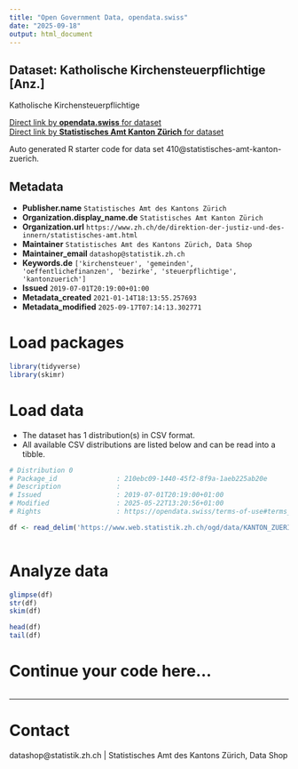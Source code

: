 ```yaml
---
title: "Open Government Data, opendata.swiss"
date: "2025-09-18"
output: html_document
---
```


## Dataset: Katholische Kirchensteuerpflichtige [Anz.]

Katholische Kirchensteuerpflichtige

[Direct link by **opendata.swiss** for dataset](https://opendata.swiss/de/dataset/katholische-kirchensteuerpflichtige-anz)<br>
[Direct link by **Statistisches Amt Kanton Zürich** for dataset](https://www.zh.ch/de/politik-staat/gemeinden/gemeindeportraet.html)

Auto generated R starter code for data set 410@statistisches-amt-kanton-zuerich.

## Metadata

- **Publisher.name** `Statistisches Amt des Kantons Zürich`
- **Organization.display_name.de** `Statistisches Amt Kanton Zürich`
- **Organization.url** `https://www.zh.ch/de/direktion-der-justiz-und-des-innern/statistisches-amt.html`
- **Maintainer** `Statistisches Amt des Kantons Zürich, Data Shop`
- **Maintainer_email** `datashop@statistik.zh.ch`
- **Keywords.de** `['kirchensteuer', 'gemeinden', 'oeffentlichefinanzen', 'bezirke', 'steuerpflichtige', 'kantonzuerich']`
- **Issued** `2019-07-01T20:19:00+01:00`
- **Metadata_created** `2021-01-14T18:13:55.257693`
- **Metadata_modified** `2025-09-17T07:14:13.302771`


# Load packages

```r

library(tidyverse)
library(skimr)

```

# Load data

-   The dataset has 1 distribution(s) in CSV format.
-   All available CSV distributions are listed below and can be read into a tibble.

```r

# Distribution 0
# Package_id               : 210ebc09-1440-45f2-8f9a-1aeb225ab20e
# Description              : 
# Issued                   : 2019-07-01T20:19:00+01:00
# Modified                 : 2025-05-22T13:20:56+01:00
# Rights                   : https://opendata.swiss/terms-of-use#terms_by

df <- read_delim('https://www.web.statistik.zh.ch/ogd/data/KANTON_ZUERICH_836.csv')



```

# Analyze data

```r

glimpse(df)
str(df)
skim(df)

head(df)
tail(df)

```

# Continue your code here...

```r

```

------------------------------------------------------------------------

# Contact

datashop@statistik.zh.ch | Statistisches Amt des Kantons Zürich, Data Shop
